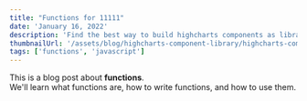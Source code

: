 ```yaml
---
title: "Functions for 11111"
date: 'January 16, 2022'
description: 'Find the best way to build highcharts components as library'
thumbnailUrl: '/assets/blog/highcharts-component-library/highcharts-component-library.jpeg'
tags: ['functions', 'javascript']
---
```

<div>
  This is a blog post about <strong>functions</strong>. <br/>
  We'll learn what functions are, how to write functions, and how to use them.
</div>